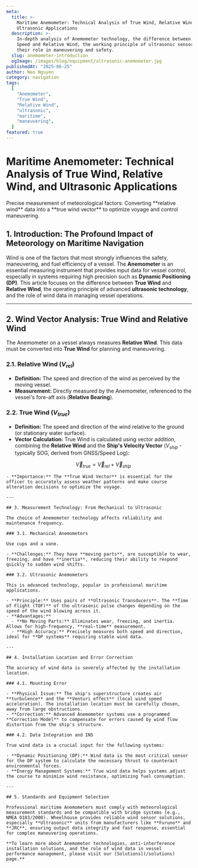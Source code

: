 ```yaml
---
meta:
  title: >-
    Maritime Anemometer: Technical Analysis of True Wind, Relative Wind, and
    Ultrasonic Applications
  description: >-
    In-depth analysis of Anemometer technology, the difference between True Wind
    Speed and Relative Wind, the working principle of ultrasonic sensors, and
    their role in maneuvering and safety.
  slug: anemometer-introduction
  ogImage: /images/blog/equipment/ultrasonic-anemometer.jpg
publishedAt: "2025-06-25"
author: Neo Nguyen
category: navigation
tags:
  [
    "Anemometer",
    "True Wind",
    "Relative Wind",
    "ultrasonic",
    "maritime",
    "maneuvering",
  ]
featured: true
---
```


# Maritime Anemometer: Technical Analysis of True Wind, Relative Wind, and Ultrasonic Applications

<span className="text-xl text-gray-500 italic mb-8">
  Precise measurement of meteorological factors: Converting **relative wind**
  data into a **true wind vector** to optimize voyage and control maneuvering.
</span>

## 1. Introduction: The Profound Impact of Meteorology on Maritime Navigation

Wind is one of the factors that most strongly influences the safety, maneuvering, and fuel efficiency of a vessel. The **Anemometer** is an essential measuring instrument that provides input data for vessel control, especially in systems requiring high precision such as **Dynamic Positioning (DP)**. This article focuses on the difference between **True Wind** and **Relative Wind**, the operating principle of advanced **ultrasonic technology**, and the role of wind data in managing vessel operations.

---

## 2. Wind Vector Analysis: True Wind and Relative Wind

The Anemometer on a vessel always measures **Relative Wind**. This data must be converted into **True Wind** for planning and maneuvering.

### 2.1. Relative Wind ($V_{rel}$)

- **Definition:** The speed and direction of the wind as perceived by the moving vessel.
- **Measurement:** Directly measured by the Anemometer, referenced to the vessel's fore-aft axis (**Relative Bearing**).

### 2.2. True Wind ($V_{true}$)

- **Definition:** The speed and direction of the wind relative to the ground (or stationary water surface).
- **Vector Calculation:** True Wind is calculated using vector addition, combining the **Relative Wind** and the **Ship's Velocity Vector** ($V_{ship}$ - typically SOG, derived from GNSS/Speed Log):
  ```math
  \vec{V}_{true} = \vec{V}_{rel} + \vec{V}_{ship} \text{}
  ```

```
- **Importance:** The **True Wind Vector** is essential for the officer to accurately assess weather patterns and make course alteration decisions to optimize the voyage.

---

## 3. Measurement Technology: From Mechanical to Ultrasonic

The choice of Anemometer technology affects reliability and maintenance frequency.

### 3.1. Mechanical Anemometers

Use cups and a vane.

- **Challenges:** They have **moving parts**, are susceptible to wear, freezing, and have **inertia**, reducing their ability to respond quickly to sudden wind shifts.

### 3.2. Ultrasonic Anemometers

This is advanced technology, popular in professional maritime applications.

- **Principle:** Uses pairs of **Ultrasonic Transducers**. The **Time of Flight (TOF)** of the ultrasonic pulse changes depending on the speed of the wind blowing across it.
- **Advantages:**
  - **No Moving Parts:** Eliminates wear, freezing, and inertia. Allows for high-frequency, **real-time** measurement.
  - **High Accuracy:** Precisely measures both speed and direction, ideal for **DP systems** requiring stable wind data.

---

## 4. Installation Location and Error Correction

The accuracy of wind data is severely affected by the installation location.

### 4.1. Mounting Error

- **Physical Issue:** The ship's superstructure creates air **turbulence** and the **Venturi effect** (local wind speed acceleration). The installation location must be carefully chosen, away from large obstructions.
- **Correction:** Advanced Anemometer systems use a programmed **Correction Model** to compensate for errors caused by wind flow distortion from the ship's structure.

### 4.2. Data Integration and INS

True wind data is a crucial input for the following systems:

- **Dynamic Positioning (DP):** Wind data is the most critical sensor for the DP system to calculate the necessary thrust to counteract environmental forces.
- **Energy Management Systems:** True wind data helps systems adjust the course to minimize wind resistance, optimizing fuel consumption.

---

## 5. Standards and Equipment Selection

Professional maritime Anemometers must comply with meteorological measurement standards and be compatible with bridge systems (e.g., NMEA 0183/2000). Wheelhouse provides reliable wind sensor solutions, especially **Ultrasonic** units from manufacturers like **Furuno** and **JRC**, ensuring output data integrity and fast response, essential for complex maneuvering operations.

**To learn more about Anemometer technologies, anti-interference installation solutions, and the role of wind data in vessel performance management, please visit our [Solutions](/solutions) page.**
```
